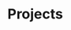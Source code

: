 
<Meta title="Components|Projects" component={Projects} />

# Projects

<Preview>
  <Story name="default">
    <Projects
      projects={[
        {
          highlight: boolean("highlight", true),
          name: text("name", "Name"),
          tagline: text("tagline", "Tagline"),
          url: text("url", "#"),
          lede: text("lede", "Lede"),
          thumbnailSrc: text(
            "thumbnailSrc",
            "https://via.placeholder.com/400x225"
          ),
          achievements: array("achievements", [
            "Achievement",
            "Achievement",
            "Achievement",
          ]),
          architecture: array("architecture", [
            "Architecture",
            "Architecture",
            "Architecture",
          ]),
          libraries: array("libraries", ["Librarie", "Librarie", "Librarie"]),
        },
      ]}
    />
  </Story>
</Preview>
